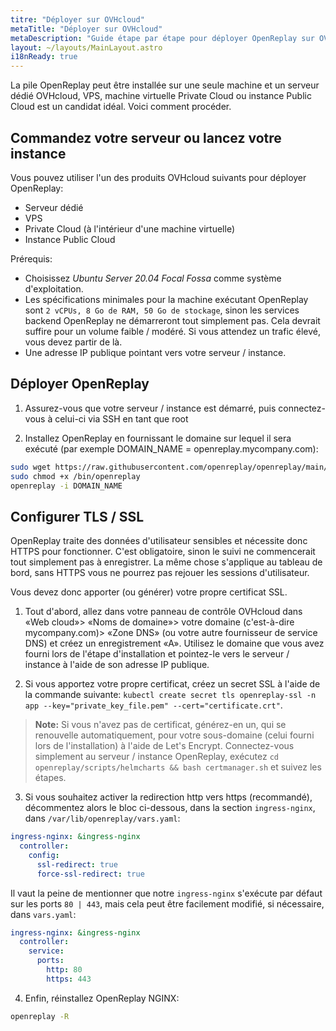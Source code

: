 ```yaml
---
titre: "Déployer sur OVHcloud"
metaTitle: "Déployer sur OVHcloud"
metaDescription: "Guide étape par étape pour déployer OpenReplay sur OVHcloud (serveur dédié, VPS, machine virtuelle Private Cloud ou instance Public Cloud)."
layout: ~/layouts/MainLayout.astro
i18nReady: true
---
```


La pile OpenReplay peut être installée sur une seule machine et un serveur dédié OVHcloud, VPS, machine virtuelle Private Cloud ou instance Public Cloud est un candidat idéal. Voici comment procéder.

## Commandez votre serveur ou lancez votre instance

Vous pouvez utiliser l'un des produits OVHcloud suivants pour déployer OpenReplay:

- Serveur dédié
- VPS
- Private Cloud (à l'intérieur d'une machine virtuelle)
- Instance Public Cloud

Prérequis:

- Choisissez *Ubuntu Server 20.04 Focal Fossa* comme système d'exploitation.
- Les spécifications minimales pour la machine exécutant OpenReplay sont `2 vCPUs, 8 Go de RAM, 50 Go de stockage`, sinon les services backend OpenReplay ne démarreront tout simplement pas. Cela devrait suffire pour un volume faible / modéré. Si vous attendez un trafic élevé, vous devez partir de là.
- Une adresse IP publique pointant vers votre serveur / instance.

## Déployer OpenReplay

1. Assurez-vous que votre serveur / instance est démarré, puis connectez-vous à celui-ci via SSH en tant que root

2. Installez OpenReplay en fournissant le domaine sur lequel il sera exécuté (par exemple DOMAIN_NAME = openreplay.mycompany.com):


```bash
sudo wget https://raw.githubusercontent.com/openreplay/openreplay/main/scripts/helmcharts/openreplay-cli -O /bin/openreplay 
sudo chmod +x /bin/openreplay
openreplay -i DOMAIN_NAME
```


## Configurer TLS / SSL

OpenReplay traite des données d'utilisateur sensibles et nécessite donc HTTPS pour fonctionner. C'est obligatoire, sinon le suivi ne commencerait tout simplement pas à enregistrer. La même chose s'applique au tableau de bord, sans HTTPS vous ne pourrez pas rejouer les sessions d'utilisateur.

Vous devez donc apporter (ou générer) votre propre certificat SSL.

1. Tout d'abord, allez dans votre panneau de contrôle OVHcloud dans «Web cloud»> «Noms de domaine»> votre domaine (c'est-à-dire mycompany.com)> «Zone DNS» (ou votre autre fournisseur de service DNS) et créez un enregistrement «A». Utilisez le domaine que vous avez fourni lors de l'étape d'installation et pointez-le vers le serveur / instance à l'aide de son adresse IP publique.

2. Si vous apportez votre propre certificat, créez un secret SSL à l'aide de la commande suivante: `kubectl create secret tls openreplay-ssl -n app --key="private_key_file.pem" --cert="certificate.crt"`.

> **Note:** Si vous n'avez pas de certificat, générez-en un, qui se renouvelle automatiquement, pour votre sous-domaine (celui fourni lors de l'installation) à l'aide de Let's Encrypt. Connectez-vous simplement au serveur / instance OpenReplay, exécutez `cd openreplay/scripts/helmcharts && bash certmanager.sh` et suivez les étapes.

3. Si vous souhaitez activer la redirection http vers https (recommandé), décommentez alors le bloc ci-dessous, dans la section `ingress-nginx`, dans `/var/lib/openreplay/vars.yaml`:


```yaml
ingress-nginx: &ingress-nginx
  controller:
    config:
      ssl-redirect: true
      force-ssl-redirect: true
```


Il vaut la peine de mentionner que notre `ingress-nginx` s'exécute par défaut sur les ports `80 | 443`, mais cela peut être facilement modifié, si nécessaire, dans `vars.yaml`:


```yaml
ingress-nginx: &ingress-nginx
  controller:
    service:
      ports:
        http: 80
        https: 443
```


4. Enfin, réinstallez OpenReplay NGINX:


```bash
openreplay -R
```

